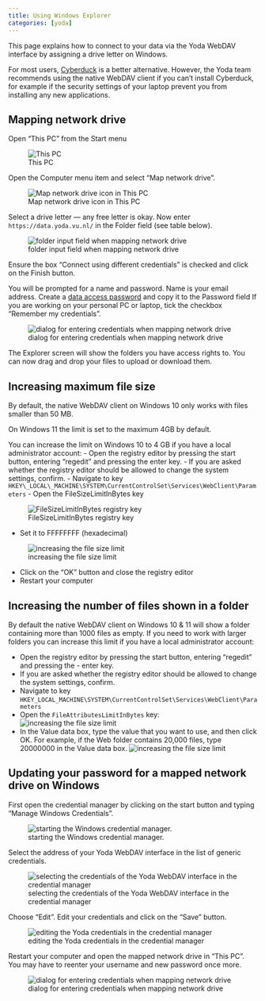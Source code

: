 ```yaml
---
title: Using Windows Explorer
categories: [yoda]
---
```


This page explains how to connect to your data via the Yoda WebDAV interface by assigning a drive letter on Windows. 

For most users, [Cyberduck](./yoda_using_cyberduck.qmd) is a better alternative. However, the Yoda team recommends
using the native WebDAV client if you can't install Cyberduck, for example if the security settings of your laptop
  prevent you from installing any new applications.

## Mapping network drive

Open "This PC" from the Start menu

![This PC](/public/manuals/yoda/screenshot-windows-thispc.png)

Open the Computer menu item and select "Map network drive". 

![Map network drive icon in This PC](/public/manuals/yoda/screenshot-windows-mapnwdrive.png)
 
Select a drive letter &mdash; any free letter is okay. Now enter `https://data.yoda.vu.nl/` in the Folder field (see table below).

![folder input field when mapping network drive](/public/manuals/yoda/screenshot-windows-connectfolder.png)

Ensure the box "Connect using different credentials" is checked and click on the Finish button. 

You will be prompted for a name and password.
Name is your email address. Create a [data access password](./yoda_dap.qmd) and copy it to the Password field
If you are working on your personal PC or laptop, tick the checkbox &ldquo;Remember my credentials&rdquo;.

![dialog for entering credentials when mapping network drive](/public/manuals/yoda/screenshot-windows-credentials.png)
 
The Explorer screen will show the folders you have access rights to. You
can now drag and drop your files to upload or download them.

## Increasing maximum file size

By default, the native WebDAV client on Windows 10 only works with files smaller than 50 MB. 

On Windows 11 the limit is set to the maximum 4GB by default.

You can increase the limit on Windows 10
to 4 GB if you have a local administrator account:
- Open the registry editor by pressing the start button, entering &ldquo;regedit&rdquo; and pressing the enter key.
- If you are asked whether the registry editor should be allowed to change the system settings, confirm.
- Navigate to key `HKEY\_LOCAL\_MACHINE\SYSTEM\CurrentControlSet\Services\WebClient\Parameters`
- Open the FileSizeLimitInBytes key

![FileSizeLimitInBytes registry key](/public/manuals/yoda/windows-native-registry-key.jpg)

- Set it to FFFFFFFF (hexadecimal)

![increasing the file size limit](/public/manuals/yoda/windows-native-registry-set.jpg)

- Click on the &ldquo;OK&rdquo; button and close the registry editor
- Restart your computer

## Increasing the number of files shown in a folder
By default the native WebDAV client on Windows 10 & 11 will show a folder containing more than 1000 files as empty. If you need to work with larger folders you can increase this limit if you have a local administrator account:

- Open the registry editor by pressing the start button, entering “regedit” and pressing the - enter key.
- If you are asked whether the registry editor should be allowed to change the system settings, confirm.
- Navigate to key `HKEY_LOCAL_MACHINE\SYSTEM\CurrentControlSet\Services\WebClient\Parameters`
- Open the `FileAttributesLimitInBytes` key:
![increasing the file size limit](/public/manuals/yoda/screenshot-windows-fileattributeslimit.png)
- In the Value data box, type the value that you want to use, and then click OK. For example, if the Web folder contains 20,000 files, type 20000000 in the Value data box.
![increasing the file size limit](/public/manuals/yoda/screenshot-windows-fileattributeslimit2.png)

## Updating your password for a mapped network drive on Windows

First open the credential manager by clicking on the start button and typing &ldquo;Manage Windows Credentials&rdquo;.

![starting the Windows credential manager.](/public/manuals/yoda/windowsnative-managewincredentials.png)

Select the address of your Yoda WebDAV interface in the list of generic credentials. 

![selecting the credentials of the Yoda WebDAV interface in the credential manager](/public/manuals/yoda/windowsnative-managewincredentials-select.png)

Choose &ldquo;Edit&rdquo;. Edit your credentials and click on the &ldquo;Save&rdquo; button.

![editing the Yoda credentials in the credential manager](/public/manuals/yoda/windowsnative-managewincredentials-edit.png)

Restart your computer and open the mapped network drive in &ldquo;This PC&rdquo;.  You may have to
reenter your username and new password once more.

![dialog for entering credentials when mapping network drive](/public/manuals/yoda/screenshot-windows-credentials.png)
